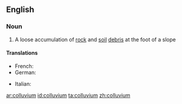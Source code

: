 ==English==

===Noun===
{{wikipedia}}
{{en-noun|colluvia}}

#{{geology}} A loose accumulation of [[rock]] and [[soil]] [[debris]] at the foot of a slope
====Translations====
{{trans-top|a loose accumulation of rock and soil debris at the foot of a slope}}
* French: {{t+|fr|colluvion|m}}
* German: {{t|de|Kolluvium}}
{{trans-mid}}
* Italian: {{t-|it|colluvium}}
{{trans-bottom}}

[[ar:colluvium]]
[[id:colluvium]]
[[ta:colluvium]]
[[zh:colluvium]]